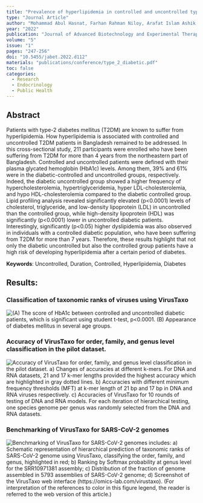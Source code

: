 ```yaml
---
title: "Prevalence of hyperlipidemia in controlled and uncontrolled type‑2 diabetic patients"
type: "Journal Article"
author: "Mohammad Abul Hasnat, Farhan Rahman Niloy, Arafat Islam Ashik, Mahedi Hasan, Preonath Chondrow Dev, Sharmin Sultana Panna, Md. Waseque Mia, Zafrul Hasan"
year: "2022"
publication: "Journal of Advanced Biotechnology and Experimental Therapeutics"
volume: "5"
issue: "1"
pages: "247-256"
doi: "10.5455/jabet.2022.d112"
materials: "publications/conference/type_2_diabetic.pdf"
toc: false
categories:
  - Research
  - Endocrinology
  - Public Health
---
```


## Abstract
Patients with type-2 diabetes mellitus (T2DM) are known to suffer from hyperlipidemia. How hyperlipidemia is associated with controlled and uncontrolled T2DM patients in Bangladesh remained to be addressed. In this cross-sectional study, 211 participants were enrolled who have been suffering from T2DM for more than 4 years from the northeastern part of Bangladesh. Controlled and uncontrolled patients were defined with their plasma glycated hemoglobin (HbA1c) levels. Among them, 39% and 61% were in the diabetic-controlled and uncontrolled groups, respectively. Indeed, the diabetic uncontrolled group showed a higher frequency of hypercholesterolemia, hypertriglyceridemia, hyper LDL-cholesterolemia, and hypo HDL-cholesterolemia compared to the diabetic controlled group. Lipid profiling analysis revealed significantly elevated (p<0.0001) levels of cholesterol, triglyceride, and low-density lipoprotein (LDL) in uncontrolled than the controlled group, while high-density lipoprotein (HDL) was significantly (p<0.0001) lower in uncontrolled diabetic patients. Interestingly, significantly (p<0.05) higher dyslipidemia was also observed in individuals with a controlled diabetic population, who have been suffering from T2DM for more than 7 years. Therefore, these results highlight that not only the diabetic uncontrolled but also the controlled group patients have a high risk of developing hyperlipidemia after a certain period of diabetes.

**Keywords**: Uncontrolled, Duration, Controlled, Hyperlipidemia, Diabetes

## Results:
### Classification of taxonomic ranks of viruses using VirusTaxo


![](/files/img/publication/type_2_diabetic/1.png "(A) The score of HbA1c between controlled and uncontrolled diabetic patients, which is significant using student t-test, p<0.0001. (B) Appearance of diabetes mellitus in several age groups.")
<br>

### Accuracy of VirusTaxo for order, family, and genus level classification in the pilot dataset.
![](/files/img/publication/type_2_diabetic/2.png "Accuracy of VirusTaxo for order, family, and genus level classification in the pilot dataset. a) Changes of accuracies at
different k-mers. For DNA and RNA datasets, 21 and 17 k-mer lengths provided the highest accuracy which are highlighted in gray dotted lines. b) Accuracies with different minimum frequency thresholds (MFT) at k-mer length of 21 bp and 17 bp in DNA and RNA viruses respectively. c) Accuracies of VirusTaxo for 10 rounds of testing of DNA and RNA models. For each iteration of hierarchical testing, one species genome per genus was randomly selected from the DNA and RNA datasets.")
<br>

### Benchmarking of VirusTaxo for SARS-CoV-2 genomes
![](/files/img/publication/type_2_diabetic/3.png "Benchmarking of VirusTaxo for SARS-CoV-2 genomes includes: a) Schematic representation of hierarchical prediction of taxonomic ranks of SARS-CoV-2 genome using VirusTaxo, classifying the order, family, and genus, highlighted in red; b) Ranking by Softmax probability at genus level for the SRR10971381 assembly; c) Distribution of the fraction of genome assembled in 5793 assemblies of SARS-CoV-2 genome; d) Screenshot of the VirusTaxo web interface (https://omics-lab.com/virustaxo). (For interpretation of the references to color in this figure legend, the reader is referred to the web version of this article.)")


